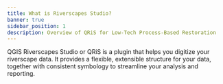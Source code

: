 ```yaml
---
title: What is Riverscapes Studio?
banner: true
sidebar_position: 1
description: Overview of QRiS for Low-Tech Process-Based Restoration 
---
```


QGIS Riverscapes Studio or QRiS is a plugin that helps you digitize your riverscape data. It provides a flexible, extensible structure for your data, together with consistent symbology to streamline your analysis and reporting.

